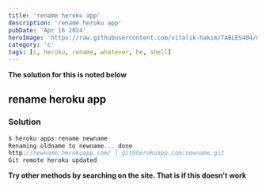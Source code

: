 ```yaml
---
title: 'rename heroku app'
description: 'rename heroku app'
pubDate: 'Apr 16 2024'
heroImage: 'https://raw.githubusercontent.com/vitalik-hakim/TABLES404/main/error_b/C.png'
category: 'c'
tags: [c, heroku, rename, whatever, he, shell]
---
```


**The solution for this is noted below**

## rename heroku app

### Solution

```c
$ heroku apps:rename newname
Renaming oldname to newname... done
http://newname.herokuapp.com/ | git@herokuapp.com:newname.git
Git remote heroku updated
```

**Try other methods by searching on the site. That is if this doesn't work**
